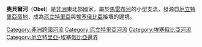 '''奧貝爾河'''（'''Obel'''）是[[非洲|非洲]]東北部國家，屬於[[馬雷布河|馬雷布河]]的小型支流，發源自[[厄立特里亞高地|厄立特里亞高地]]，成為[[厄立特里亞|厄立特里亞]]與[[埃塞俄比亞|埃塞俄比亞]]接壤的邊境。

{{Eritrea-stub}}
{{Ethiopia-stub}}
{{DEFAULTSORT:Obel}}
[[Category:非洲跨國河流|Category:非洲跨國河流]]
[[Category:厄立特里亞河流|Category:厄立特里亞河流]]
[[Category:埃塞俄比亞河流|Category:埃塞俄比亞河流]]
[[Category:厄立特里亞-埃塞俄比亞邊界|Category:厄立特里亞-埃塞俄比亞邊界]]